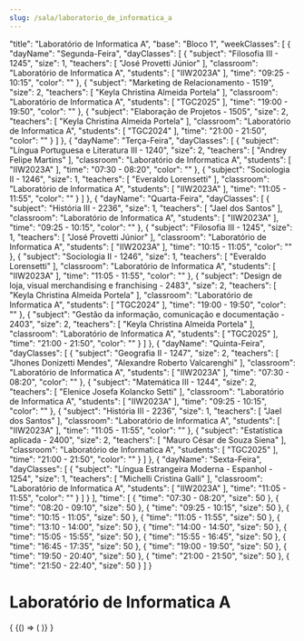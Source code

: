 ```yaml
---
slug: /sala/laboratorio_de_informatica_a
---
```


  "title": "Laboratório de Informatica A",
  "base": "Bloco 1",
  "weekClasses": [
    {
      "dayName": "Segunda-Feira",
      "dayClasses": [
        {
          "subject": "Filosofia III - 1245",
          "size": 1,
          "teachers": [
            "José Provetti Júnior"
          ],
          "classroom": "Laboratório de Informatica A",
          "students": [
            "IIW2023A"
          ],
          "time": "09:25 - 10:15",
          "color": ""
        },
        {
          "subject": "Marketing de Relacionamento - 1519",
          "size": 2,
          "teachers": [
            "Keyla Christina Almeida Portela"
          ],
          "classroom": "Laboratório de Informatica A",
          "students": [
            "TGC2025"
          ],
          "time": "19:00 - 19:50",
          "color": ""
        },
        {
          "subject": "Elaboração de Projetos - 1505",
          "size": 2,
          "teachers": [
            "Keyla Christina Almeida Portela"
          ],
          "classroom": "Laboratório de Informatica A",
          "students": [
            "TGC2024"
          ],
          "time": "21:00 - 21:50",
          "color": ""
        }
      ]
    },
    {
      "dayName": "Terça-Feira",
      "dayClasses": [
        {
          "subject": "Língua Portuguesa e Literatura III - 1240",
          "size": 2,
          "teachers": [
            "Andrey Felipe Martins"
          ],
          "classroom": "Laboratório de Informatica A",
          "students": [
            "IIW2023A"
          ],
          "time": "07:30 - 08:20",
          "color": ""
        },
        {
          "subject": "Sociologia II - 1246",
          "size": 1,
          "teachers": [
            "Everaldo Lorensetti"
          ],
          "classroom": "Laboratório de Informatica A",
          "students": [
            "IIW2023A"
          ],
          "time": "11:05 - 11:55",
          "color": ""
        }
      ]
    },
    {
      "dayName": "Quarta-Feira",
      "dayClasses": [
        {
          "subject": "História III - 2236",
          "size": 1,
          "teachers": [
            "Jael dos Santos"
          ],
          "classroom": "Laboratório de Informatica A",
          "students": [
            "IIW2023A"
          ],
          "time": "09:25 - 10:15",
          "color": ""
        },
        {
          "subject": "Filosofia III - 1245",
          "size": 1,
          "teachers": [
            "José Provetti Júnior"
          ],
          "classroom": "Laboratório de Informatica A",
          "students": [
            "IIW2023A"
          ],
          "time": "10:15 - 11:05",
          "color": ""
        },
        {
          "subject": "Sociologia II - 1246",
          "size": 1,
          "teachers": [
            "Everaldo Lorensetti"
          ],
          "classroom": "Laboratório de Informatica A",
          "students": [
            "IIW2023A"
          ],
          "time": "11:05 - 11:55",
          "color": ""
        },
        {
          "subject": "Design de loja, visual merchandising e franchising - 2483",
          "size": 2,
          "teachers": [
            "Keyla Christina Almeida Portela"
          ],
          "classroom": "Laboratório de Informatica A",
          "students": [
            "TGC2024"
          ],
          "time": "19:00 - 19:50",
          "color": ""
        },
        {
          "subject": "Gestão da informação, comunicação e documentação - 2403",
          "size": 2,
          "teachers": [
            "Keyla Christina Almeida Portela"
          ],
          "classroom": "Laboratório de Informatica A",
          "students": [
            "TGC2025"
          ],
          "time": "21:00 - 21:50",
          "color": ""
        }
      ]
    },
    {
      "dayName": "Quinta-Feira",
      "dayClasses": [
        {
          "subject": "Geografia II - 1247",
          "size": 2,
          "teachers": [
            "Jhones Donizetti Mendes",
            "Alexandre Roberto Valcarenghi"
          ],
          "classroom": "Laboratório de Informatica A",
          "students": [
            "IIW2023A"
          ],
          "time": "07:30 - 08:20",
          "color": ""
        },
        {
          "subject": "Matemática III - 1244",
          "size": 2,
          "teachers": [
            "Elenice Josefa Kolancko Setti"
          ],
          "classroom": "Laboratório de Informatica A",
          "students": [
            "IIW2023A"
          ],
          "time": "09:25 - 10:15",
          "color": ""
        },
        {
          "subject": "História III - 2236",
          "size": 1,
          "teachers": [
            "Jael dos Santos"
          ],
          "classroom": "Laboratório de Informatica A",
          "students": [
            "IIW2023A"
          ],
          "time": "11:05 - 11:55",
          "color": ""
        },
        {
          "subject": "Estatística aplicada - 2400",
          "size": 2,
          "teachers": [
            "Mauro César de Souza Siena"
          ],
          "classroom": "Laboratório de Informatica A",
          "students": [
            "TGC2025"
          ],
          "time": "21:00 - 21:50",
          "color": ""
        }
      ]
    },
    {
      "dayName": "Sexta-Feira",
      "dayClasses": [
        {
          "subject": "Língua Estrangeira Moderna - Espanhol - 1254",
          "size": 1,
          "teachers": [
            "Michelli Cristina Galli"
          ],
          "classroom": "Laboratório de Informatica A",
          "students": [
            "IIW2023A"
          ],
          "time": "11:05 - 11:55",
          "color": ""
        }
      ]
    }
  ],
  "time": [
    {
      "time": "07:30 - 08:20",
      "size": 50
    },
    {
      "time": "08:20 - 09:10",
      "size": 50
    },
    {
      "time": "09:25 - 10:15",
      "size": 50
    },
    {
      "time": "10:15 - 11:05",
      "size": 50
    },
    {
      "time": "11:05 - 11:55",
      "size": 50
    },
    {
      "time": "13:10 - 14:00",
      "size": 50
    },
    {
      "time": "14:00 - 14:50",
      "size": 50
    },
    {
      "time": "15:05 - 15:55",
      "size": 50
    },
    {
      "time": "15:55 - 16:45",
      "size": 50
    },
    {
      "time": "16:45 - 17:35",
      "size": 50
    },
    {
      "time": "19:00 - 19:50",
      "size": 50
    },
    {
      "time": "19:50 - 20:40",
      "size": 50
    },
    {
      "time": "21:00 - 21:50",
      "size": 50
    },
    {
      "time": "21:50 - 22:40",
      "size": 50
    }
  ]
}

# Laboratório de Informatica A

<div>
  {
    <BrowserOnly>
      {() => (
        <Grid
          title={data.title}
          weekClasses={data.weekClasses}
          time={data.time}
        />
      )}
    </BrowserOnly>
  }
</div>
